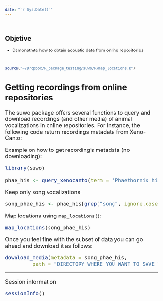 ```yaml
---
date: "`r Sys.Date()`"
---
```


 

::: {.alert .alert-info}
## **Objetive** {.unnumbered .unlisted}

-   Demonstrate how to obtain acoustic data from online repositories
:::

 

```r

source("~/Dropbox/R_package_testing/suwo/R/map_locations.R")
```


<font size="4">

## Getting recordings from online repositories

The suwo package offers several functions to query and download recordings (and other media) of animal vocalizations in online repositories. For instance, the following code return recordings metadata from Xeno-Canto:

Example on how to get recording's metadata (no downloading):

```r

library(suwo)

phae_his <- query_xenocanto(term = 'Phaethornis hispidus')

```

Keep only song vocalizations:

```r

song_phae_his <- phae_his[grep("song", ignore.case = TRUE, phae_his$vocalization.type), ]

```

Map locations using `map_locations()`:

```r

map_locations(song_phae_his)

```

Once you feel fine with the subset of data you can go ahead and download it as follows:

```r

download_media(metadata = song_phae_his, 
         path = "DIRECTORY WHERE YOU WANT TO SAVE THE FILES")

```

------------------------------------------------------------------------

<font size="4">Session information</font>

```r

sessionInfo()

```
